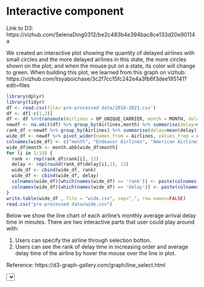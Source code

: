 
# Interactive component
Link to D3: https://vizhub.com/SelenaDing0312/be2c483b4e394bac8ce133d20e90114a

We created an interactive plot showing the quantity of delayed airlines with small circles and the more delayed airlines in this state, the more circles shown on the plot; and when the mouse put on a state, its color will change to green. When building this plot, we learned from this graph on vizhub: https://vizhub.com/itsyaboichase/3c2f7cc15fc242e4a3fb6f3dee195141?edit=files


```r
library(dplyr)
library(tidyr)
df <- read.csv(file='pre-processed data/2018-2021.csv')
df <- df[-c(1,2)]
df <- df %>%transmute(Airlines = OP_UNIQUE_CARRIER, month = MONTH, delay=ARR_DELAY)
newdf <- na.omit(df) %>% group_by(Airlines,month) %>% summarise(delay=mean(delay))
rank_df <-newdf %>% group_by(Airlines) %>% summarise(delay=mean(delay)) %>% mutate(rank=row_number(delay))
wide_df <- newdf %>% pivot_wider(names_from = Airlines, values_from = delay)
colnames(wide_df) <- c("month", "Endeavor Airlines", "American Airlines", "Alaska Airlines", "Jetblue Airlines", "Delta Airlines", "ExpressJet Airlines", "Frontier Airlines", "Allegiant Airlines", "Hawaiian Airlines", "Envoy Airlines", "Spirit Airlines", "PSA Airlines", "SkyWest Airlines", "Horizon Airlines", "United Airlines", "Virgin America Airlines", "Southwest Airlines", "Mesa Airlines", "Republic Airlines")
wide_df$month <- month.abb[wide_df$month]
for (i in 1:19) {
  rank <- rep(rank_df$rank[i], 12)
  delay <- rep(round(rank_df$delay[i],2), 12)
  wide_df <- cbind(wide_df, rank)
  wide_df <- cbind(wide_df, delay)
  colnames(wide_df)[which(names(wide_df) == 'rank')] <- paste(colnames(wide_df)[i+1], "Rank", sep = " ")
  colnames(wide_df)[which(names(wide_df) == 'delay')] <- paste(colnames(wide_df)[i+1], "Delay", sep = " ")
}
write.table(wide_df , file = "wide.csv", sep=",", row.names=FALSE)
read.csv("pre-processed data/wide.csv")
```

Below we show the line chart of each airline's monthly average arrival delay time in minutes. 
There are two interactive parts that user could play around with:

1. Users can specify the airline through selection botton.
2. Users can see the rank of delay time in increasing order and average delay time of the airline by hover the mouse over the line in plot.

Reference: https://d3-graph-gallery.com/graph/line_select.html



<script src="https://d3js.org/d3.v7.js"></script>

<select id="selectButton"></select>


<div id="my_dataviz"></div>


<script>
// set the dimensions and margins of the graph
const margin = {top: 10, right: 100, bottom: 30, left: 30},
    width = 900 - margin.left - margin.right,
    height = 600 - margin.top - margin.bottom;

// append the svg object to the body of the page
const svg = d3.select("#my_dataviz")
  .append("svg")
    .attr("width", 900)
    .attr("height", 600)
  .append("g")
    .attr("transform", `translate(${margin.left},${margin.top})`);

//Read the data
d3.csv("https://raw.githubusercontent.com/wenxi77/AirlineArrival/main/pre-processed%20data/wide.csv").then( function(data) {
    // List of groups 
    const allGroup = ["Endeavor Airlines", "American Airlines", "Alaska Airlines", "Jetblue Airlines", "Delta Airlines", "ExpressJet Airlines", "Frontier Airlines", "Allegiant Airlines", "Hawaiian Airlines", "Envoy Airlines", "Spirit Airlines", "PSA Airlines", "SkyWest Airlines", "Horizon Airlines", "United Airlines", "Virgin America Airlines", "Southwest Airlines", "Mesa Airlines", "Republic Airlines"]
    // add the options to the button
    d3.select("#selectButton")
      .selectAll('myOptions')
     	.data(allGroup)
      .enter()
    	.append('option')
      .text(function (d) { return d; }) // text showed in the menu
      .attr("value", function (d) { return d; })
    // A color scale: one color for each group
    const myColor = d3.scaleOrdinal()
      .domain(allGroup)
      .range(d3.schemeSet2);
    // Add X axis --> it is a date format
    const month = [{month: "Jan"}, {month: "Feb"}, {month: "Mar"}, {month: "Apr"}, {month: "May"}, {month: "Jun"},
                 {month: "Jul"}, {month: "Aug"}, {month: "Sep"}, {month: "Oct"}, {month: "Nov"}, {month: "Dec"}]
    const x = d3.scaleBand()
      .domain(month.map(d => d.month))
      .range([0, width])
    svg.append("g")
      .attr("transform", `translate(0, ${height})`)
      .call(d3.axisBottom(x));
    // Add Y axis
    const y = d3.scaleLinear()
      .domain( [-15,30])
      .range([ height, 0 ]);
    svg.append("g")
      .call(d3.axisLeft(y));
    svg.append("text")
    .attr("class", "y label")
    .attr("text-anchor", "end")
    .attr("y", 6)
    .attr("dy", ".75em")
    .attr("transform", "rotate(-90)")
    .text("Average Delay Time");
    svg.append("text")
    .attr("class", "x label")
    .attr("text-anchor", "end")
    .attr("x", width)
    .attr("y", height - 6)
    .text("Month");
    svg.append("text")
    .attr("class", "title")
    .attr("text-anchor", "end")
    .style("font", "24px times")
    .attr("x", 680)
    .attr("y", 12)
    .text("Monthly Change of Delay Time for Different Airlines");
    // Initialize line with group a
    const line = svg
      .append('g')
      .append("path")
        .datum(data)
        .attr("d", d3.line()
          .x(function(d) { return x(d.month) + 30 })
          .y(function(d) { return y(+d['American Airlines']) })
        )
        .attr("stroke", function(d){ return myColor("American Airlines") })
        .style("stroke-width", 10)
        .style("fill", "none")
        .on("mouseover", function() {
         svg.append("text")
         .attr("id", "info")
         .attr("x", 400)
         .attr("y", 100)
         .text('rank: '+d3.min(data.map(function(d){return d[d3.select("#selectButton").node().value.toString()+' Rank']} )).toString()+' average delay time (minutes): ' + d3.min(data.map(function(d){return d[d3.select("#selectButton").node().value.toString()+' Delay']} )).toString());
         })
         .on("mouseout", function() {
         svg.select("#info").remove();
         });
    // A function that update the chart
    function update(selectedGroup) {
      // Create new data with the selection?
      const dataFilter = data.map(function(d){return {month:d.month, value:d[selectedGroup], rank:d[selectedGroup+' Rank']} })
      // Give these new data to update line
      line
          .datum(dataFilter)
          .transition()
          .duration(1000)
          .attr("d", d3.line()
            .x(function(d) { return x(d.month) + 30 })
            .y(function(d) { return y(+d.value) })
          )
          .attr("stroke", function(d){ return myColor(selectedGroup) })
    }
    // When the button is changed, run the updateChart function
    d3.select("#selectButton").on("change", function(event,d) {
        // recover the option that has been chosen
        const selectedOption = d3.select(this).property("value")
        // run the updateChart function with this selected option
        update(selectedOption)
    })

})

    
</script>

